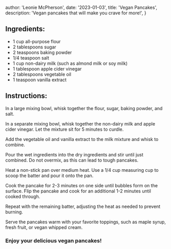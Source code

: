 
  author: 'Leonie McPherson',
  date: '2023-01-03',
  title: 'Vegan Pancakes',
  description:
    'Vegan pancakes that will make you crave for more!',
}


<h2>Ingredients:</h2>

- 1 cup all-purpose flour
- 2 tablespoons sugar
- 2 teaspoons baking powder
- 1/4 teaspoon salt
- 1 cup non-dairy milk (such as almond milk or soy milk)
- 1 tablespoon apple cider vinegar
- 2 tablespoons vegetable oil
- 1 teaspoon vanilla extract

<h2>Instructions:</h2>

In a large mixing bowl, whisk together the flour, sugar, baking powder, and salt.

In a separate mixing bowl, whisk together the non-dairy milk and apple cider vinegar. Let the mixture sit for 5 minutes to curdle.

Add the vegetable oil and vanilla extract to the milk mixture and whisk to combine.

Pour the wet ingredients into the dry ingredients and stir until just combined. Do not overmix, as this can lead to tough pancakes.

Heat a non-stick pan over medium heat. Use a 1/4 cup measuring cup to scoop the batter and pour it onto the pan.

Cook the pancake for 2-3 minutes on one side until bubbles form on the surface. Flip the pancake and cook for an additional 1-2 minutes until cooked through.

Repeat with the remaining batter, adjusting the heat as needed to prevent burning.

Serve the pancakes warm with your favorite toppings, such as maple syrup, fresh fruit, or vegan whipped cream.

<h3>Enjoy your delicious vegan pancakes!</h3>

